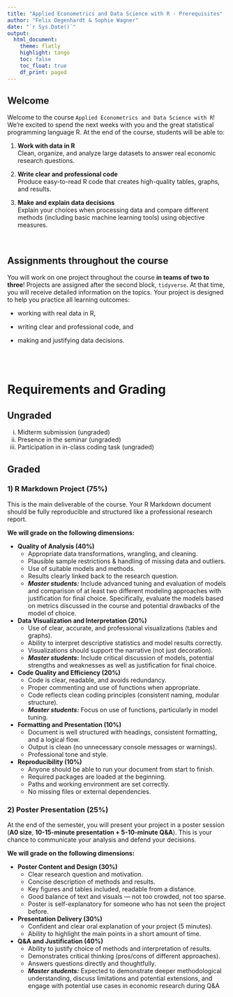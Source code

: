 ```yaml
---
title: "Applied Econometrics and Data Science with R - Prerequisites"
author: "Felix Degenhardt & Sophie Wagner"
date: "`r Sys.Date()`"
output:
  html_document:
    theme: flatly
    highlight: tango
    toc: false
    toc_float: true
    df_print: paged
---
```


## Welcome

Welcome to the course `Applied Econometrics and Data Science with R`! We're excited to spend the next weeks with you and the great statistical programming language R. At the end of the course, students will be able to:

1. **Work with data in R**  
   Clean, organize, and analyze large datasets to answer real economic research questions.

2. **Write clear and professional code**  
   Produce easy-to-read R code that creates high-quality tables, graphs, and results.

3. **Make and explain data decisions**  
   Explain your choices when processing data and compare different methods (including basic machine learning tools) using objective measures.

&nbsp;
\


## Assignments throughout the course

You will work on one project throughout the course **in teams of two to three**! Projects are assigned after the second block, `tidyverse`. At that time, you will receive detailed information on the topics. Your project is designed to help you practice all learning outcomes:

* working with real data in R,

* writing clear and professional code, and 

* making and justifying data decisions.




&nbsp;
\
&nbsp;


# Requirements and Grading
## Ungraded
 i) Midterm submission (ungraded)
 ii) Presence in the seminar (ungraded)
 iii) Participation in in-class coding task (ungraded)
 
## Graded
### 1) R Markdown Project (75%)

This is the main deliverable of the course. Your R Markdown document should be fully reproducible and structured like a professional research report.

**We will grade on the following dimensions:**

* **Quality of Analysis (40%)**
   * Appropriate data transformations, wrangling, and cleaning.
   * Plausible sample restrictions \& handling of missing data and outliers.
   * Use of suitable models and methods.
   * Results clearly linked back to the research question.
   * ***Master students:*** Include advanced tuning and evaluation of models and comparison of at least two different modeling approaches with justification for final choice. Specifically, evaluate the models based on metrics discussed in the course and potential drawbacks of the model of choice.

* **Data Visualization and Interpretation (20%)**
   * Use of clear, accurate, and professional visualizations (tables and graphs).
   * Ability to interpret descriptive statistics and model results correctly.
   * Visualizations should support the narrative (not just decoration).
   * ***Master students:*** Include critical discussion of models, potential strengths and weaknesses as well as justification for final choice. 

* **Code Quality and Efficiency (20%)**
   * Code is clear, readable, and avoids redundancy.
   * Proper commenting and use of functions when appropriate.
   * Code reflects clean coding principles (consistent naming, modular structure).
   * ***Master students:*** Focus on use of functions, particularly in model tuning.

* **Formatting and Presentation (10%)**
   * Document is well structured with headings, consistent formatting, and a logical flow.
   * Output is clean (no unnecessary console messages or warnings).
   * Professional tone and style.

* **Reproducibility (10%)**
   * Anyone should be able to run your document from start to finish.
   * Required packages are loaded at the beginning.
   * Paths and working environment are set correctly.
   * No missing files or external dependencies.

### 2) Poster Presentation (25%)

At the end of the semester, you will present your project in a poster session (**A0 size**, **10-15-minute presentation + 5-10-minute Q&A**). This is your chance to communicate your analysis and defend your decisions.

**We will grade on the following dimensions:**

* **Poster Content and Design (30%)**
   * Clear research question and motivation.
   * Concise description of methods and results.
   * Key figures and tables included, readable from a distance.
   * Good balance of text and visuals — not too crowded, not too sparse.
   * Poster is self-explanatory for someone who has not seen the project before.

* **Presentation Delivery (30%)**
   * Confident and clear oral explanation of your project (5 minutes).
   * Ability to highlight the main points in a short amount of time.

* **Q&A and Justification (40%)**
   * Ability to justify choice of methods and interpretation of results.
   * Demonstrates critical thinking (pros/cons of different approaches).
   * Answers questions directly and thoughtfully.
   * ***Master students:*** Expected to demonstrate deeper methodological understanding, discuss limitations and potential extensions, and engage with potential use cases in economic research during Q&A



&nbsp;
\
&nbsp;
